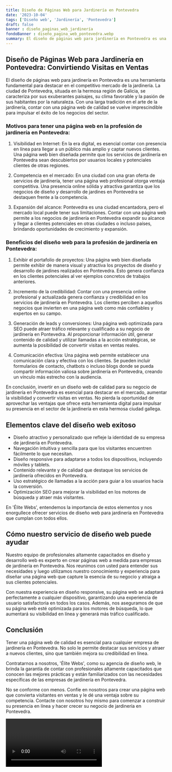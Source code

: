 ```yaml
---
title: Diseño de Páginas Web para Jardinería en Pontevedra
date: '2023-10-04'
tags: ['Diseño web', 'Jardinería', 'Pontevedra']
draft: false
banner : diseño_paginas_web_jardinería
fondoBanner : diseño_pagina_web_pontevedra.webp
summary: El diseño de páginas web para jardinería en Pontevedra es una herramienta fundamental para destacar en el competitivo mercado de la jardinería. La ciudad de Pontevedra, situada en la hermosa región de Galicia, se caracteriza por sus exuberantes paisajes, su clima favorable y la pasión de sus habitantes por la naturaleza. Con una larga tradición en el arte de la jardinería, contar con una página web de calidad se vuelve imprescindible para impulsar el éxito de los negocios del sector.
---
```


## Diseño de Páginas Web para Jardinería en Pontevedra: Convirtiendo Visitas en Ventas

El diseño de páginas web para jardinería en Pontevedra es una herramienta fundamental para destacar en el competitivo mercado de la jardinería. La ciudad de Pontevedra, situada en la hermosa región de Galicia, se caracteriza por sus exuberantes paisajes, su clima favorable y la pasión de sus habitantes por la naturaleza. Con una larga tradición en el arte de la jardinería, contar con una página web de calidad se vuelve imprescindible para impulsar el éxito de los negocios del sector.

### Motivos para tener una página web en la profesión de jardinería en Pontevedra:

1. Visibilidad en Internet: En la era digital, es esencial contar con presencia en línea para llegar a un público más amplio y captar nuevos clientes. Una página web bien diseñada permite que los servicios de jardinería en Pontevedra sean descubiertos por usuarios locales y potenciales clientes de otras regiones.

2. Competencia en el mercado: En una ciudad con una gran oferta de servicios de jardinería, tener una página web profesional otorga ventaja competitiva. Una presencia online sólida y atractiva garantiza que los negocios de diseño y desarrollo de jardines en Pontevedra se destaquen frente a la competencia.

3. Expansión del alcance: Pontevedra es una ciudad encantadora, pero el mercado local puede tener sus limitaciones. Contar con una página web permite a los negocios de jardinería en Pontevedra expandir su alcance y llegar a clientes potenciales en otras ciudades o incluso países, brindando oportunidades de crecimiento y expansión.

### Beneficios del diseño web para la profesión de jardinería en Pontevedra:

1. Exhibir el portafolio de proyectos: Una página web bien diseñada permite exhibir de manera visual y atractiva los proyectos de diseño y desarrollo de jardines realizados en Pontevedra. Esto genera confianza en los clientes potenciales al ver ejemplos concretos de trabajos anteriores.

2. Incremento de la credibilidad: Contar con una presencia online profesional y actualizada genera confianza y credibilidad en los servicios de jardinería en Pontevedra. Los clientes perciben a aquellos negocios que invierten en una página web como más confiables y expertos en su campo.

3. Generación de leads y conversiones: Una página web optimizada para SEO puede atraer tráfico relevante y cualificado a su negocio de jardinería en Pontevedra. Al proporcionar información útil, generar contenido de calidad y utilizar llamadas a la acción estratégicas, se aumenta la posibilidad de convertir visitas en ventas reales.

4. Comunicación efectiva: Una página web permite establecer una comunicación clara y efectiva con los clientes. Se pueden incluir formularios de contacto, chatbots o incluso blogs donde se pueda compartir información valiosa sobre jardinería en Pontevedra, creando un vínculo más estrecho con la audiencia.

En conclusión, invertir en un diseño web de calidad para su negocio de jardinería en Pontevedra es esencial para destacar en el mercado, aumentar la visibilidad y convertir visitas en ventas. No pierda la oportunidad de aprovechar las ventajas que ofrece esta herramienta digital para impulsar su presencia en el sector de la jardinería en esta hermosa ciudad gallega.

<GifSeo />

<Cta />

## Elementos clave del diseño web exitoso

- Diseño atractivo y personalizado que refleje la identidad de su empresa de jardinería en Pontevedra.
- Navegación intuitiva y sencilla para que los visitantes encuentren fácilmente lo que necesitan.
- Diseño responsive para adaptarse a todos los dispositivos, incluyendo móviles y tablets.
- Contenido relevante y de calidad que destaque los servicios de jardinería ofrecidos en Pontevedra.
- Uso estratégico de llamadas a la acción para guiar a los usuarios hacia la conversión.
- Optimización SEO para mejorar la visibilidad en los motores de búsqueda y atraer más visitantes.

En 'Élite Webs', entendemos la importancia de estos elementos y nos enorgullece ofrecer servicios de diseño web para jardinería en Pontevedra que cumplan con todos ellos.

## Cómo nuestro servicio de diseño web puede ayudar

Nuestro equipo de profesionales altamente capacitados en diseño y desarrollo web es experto en crear páginas web a medida para empresas de jardinería en Pontevedra. Nos reunimos con usted para entender sus necesidades y luego utilizamos nuestro conocimiento y experiencia para diseñar una página web que capture la esencia de su negocio y atraiga a sus clientes potenciales.

Con nuestra experiencia en diseño responsive, su página web se adaptará perfectamente a cualquier dispositivo, garantizando una experiencia de usuario satisfactoria en todos los casos. Además, nos aseguramos de que su página web esté optimizada para los motores de búsqueda, lo que aumentará su visibilidad en línea y generará más tráfico cualificado.

## Conclusión

Tener una página web de calidad es esencial para cualquier empresa de jardinería en Pontevedra. No solo le permite destacar sus servicios y atraer a nuevos clientes, sino que también mejora su credibilidad en línea.

Contratarnos a nosotros, 'Élite Webs', como su agencia de diseño web, le brinda la garantía de contar con profesionales altamente capacitados que conocen las mejores prácticas y están familiarizados con las necesidades específicas de las empresas de jardinería en Pontevedra.

No se conforme con menos. Confíe en nosotros para crear una página web que convierta visitantes en ventas y le dé una ventaja sobre su competencia. Contacte con nosotros hoy mismo para comenzar a construir su presencia en línea y hacer crecer su negocio de jardinería en Pontevedra.

<Video />

<CtaBot job='Jardinería' city='Pontevedra'/>

<Gmaps query='Pontevedra+españa+maps' />